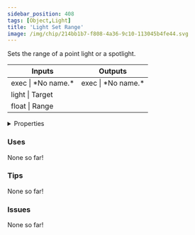 ```yaml
---
sidebar_position: 408
tags: [Object,Light]
title: 'Light Set Range'
image: /img/chip/214bb1b7-f808-4a36-9c10-113045b4fe44.svg
---
```


Sets the range of a point light or a spotlight.



<IChip uuid="214bb1b7-f808-4a36-9c10-113045b4fe44"/>

<table><thead><tr><th>Inputs</th><th>Outputs</th></tr></thead><tbody><tr><td>exec | *No name.*</td><td>exec | *No name.*</td></tr><tr><td>light | Target</td><td /></tr><tr><td>float | Range</td><td /></tr></tbody></table>

<details>
  <summary>Properties</summary>
  <div>
    <div>
    <table>
      <tbody>
        <tr>
          <td>Is beta required?</td>
          <td>No</td>
        </tr>
        <tr>
          <td>Is chip a trolling risk?</td>
          <td>No</td>
        </tr>
        <tr>
          <td>Is chip a role assignment risk?</td>
          <td>No</td>
        </tr>
        <tr>
          <td>Chip UUID</td>
          <td>214bb1b7-f808-4a36-9c10-113045b4fe44</td>
        </tr>
        <tr>
          <td>Room availability</td>
          <td>Available everywhere</td>
        </tr>
      </tbody>
    </table>
    </div>
  </div>
</details>

### Uses

None so far!

### Tips

None so far!

### Issues

None so far!